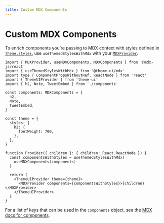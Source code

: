 ```yaml
---
title: Custom MDX Components
---
```


# Custom MDX Components

To enrich components you’re passing to MDX context with styles defined in
[`theme.styles`](./styling), use `useThemedStylesWithMdx` with your
[`MDXProvider`](https://mdxjs.com/packages/react/#use).

```tsx
import { MDXProvider, useMDXComponents, MDXComponents } from '@mdx-js/react'
import { useThemedStylesWithMdx } from '@theme-ui/mdx'
import type { ComponentPropsWithoutRef, ReactNode } from 'react'
import { ThemeUIProvider } from 'theme-ui'
import { h2, Note, TweetEmbed } from './components'

const components: MDXComponents = {
  h2,
  Note,
  TweetEmbed,
}

const theme = {
  styles: {
    h2: {
      fontWeight: 700,
    },
  },
}

function Provider({ children }: { children: React.ReactNode }) {
  const componentsWithStyles = useThemedStylesWithMdx(
    useMDXComponents(components)
  )

  return (
    <ThemeUIProvider theme={theme}>
      <MDXProvider components={componentsWithStyles}>{children}</MDXProvider>
    </ThemeUIProvider>
  )
}
```

<Note>

For a list of keys that can be used in the `components` object, see the
[MDX docs for components](https://mdxjs.com/table-of-components/).

</Note>
